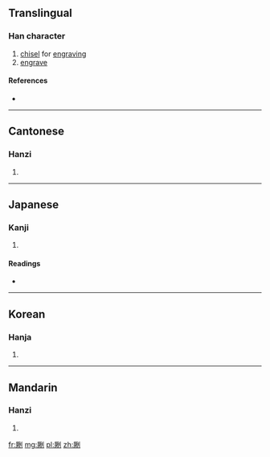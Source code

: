 ==Translingual==

===Han character===
{{Han char|rn=18|rad=刀|as=12|sn=14|four=7220<sub>0</sub>|canj=一人中弓 (MOLN)|ids=⿰[[厥]][[刂]]}}

# [[chisel]] for [[engraving]]
# [[engrave]]

====References====
* {{Han ref|kx=0144.080|dkj=02190|dj=0325.040|hdz=10355.100|uh=5282|ud=21122|bh=B9BB|bd=47547}}

----

==Cantonese==

===Hanzi===
{{yue-hanzi|jyut=|y=kyut3}}

# {{defn|lang=yue|sort=刀12}}

----

==Japanese==

===Kanji===
{{ja-kanji|grade=|rs=刀12}}

# {{defn|lang=ja|sort=刀12}}

====Readings====
* {{ja-readings|on=[[けつ]] (ketsu), [[くうち]] (kūchi), [[けい]] (kei), [[け]] (ke)|kun=[[けずる]] (kezuru)}}

----

==Korean==

===Hanja===
{{ko-hanja|hangeul=궤|rv=gwe|mr=kwe}}

# {{defn|lang=ko|sort=刀12}}

----

==Mandarin==

===Hanzi===
{{cmn-hanzi|pin=[[jué]] ([[jue2]])|wg=chüeh<sup>2</sup>}}

# {{defn|lang=cmn|sort=刀12}}

[[fr:劂]]
[[mg:劂]]
[[pl:劂]]
[[zh:劂]]